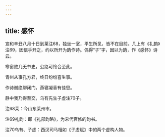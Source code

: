 ```yaml
---
---
---
```

title: 感怀
---






宣和辛丑八月十日到莱注68，独坐一室，平生所见，皆不在目前。几上有《礼韵》注69，因信手开之，约以所开为韵作诗。偶得“子”字，因以为韵，作《感怀》诗云。

寒窗败几无书史，公路可怜合至此。

青州从事孔方君，终日纷纷喜生事。

作诗谢绝聊闭门，燕寝凝香有佳思。

静中我乃得至交，乌有先生子虚注70子。



注68莱：今山东莱州市。

注69礼韵：即《礼部韵略》，为宋代官修的韵书。

注70乌有、子虚：西汉司马相如《子虚赋》中的两个虚构人物。